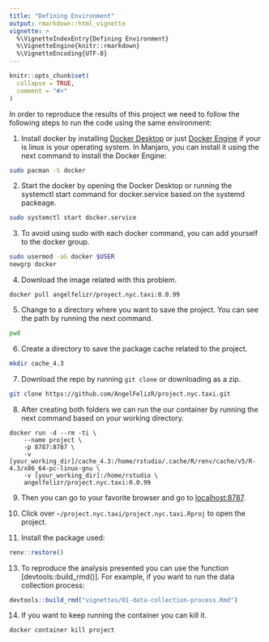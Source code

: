```yaml
---
title: "Defining Environment"
output: rmarkdown::html_vignette
vignette: >
  %\VignetteIndexEntry{Defining Environment}
  %\VignetteEngine{knitr::rmarkdown}
  %\VignetteEncoding{UTF-8}
---
```


```r
knitr::opts_chunk$set(
  collapse = TRUE,
  comment = "#>"
)
```

In order to reproduce the results of this project we need to follow the following steps to run the code using the same environment:

1. Install docker by installing [Docker Desktop](https://www.docker.com/products/docker-desktop/) or just [Docker Engine](https://docs.docker.com/engine/install/) if your is linux is your operating system. In Manjaro, you can install it using the next command to install the Docker Engine:

```bash
sudo pacman -S docker
```

2. Start the docker by opening the Docker Desktop or running the systemctl start command for docker.service based on the systemd packeage.

```bash
sudo systemctl start docker.service
```

3. To avoid using sudo with each docker command, you can add yourself to the docker group.

```bash
sudo usermod -aG docker $USER
newgrp docker
```

4. Download the image related with this problem.

```bas
docker pull angelfelizr/proyect.nyc.taxi:0.0.99                                  
```

5. Change to a directory where you want to save the project. You can see the path by running the next command.

```bash
pwd
```

6. Create a directory to save the package cache related to the project.

```bash
mkdir cache_4.3
```

7. Download the repo by running `git clone` or downloading as a zip.

```bash
git clone https://github.com/AngelFelizR/project.nyc.taxi.git
```

8. After creating both folders we can run the our container by running the next command based on your working directory.

```
docker run -d --rm -ti \
    --name project \
    -p 8787:8787 \
    -v  [your_working_dir]/cache_4.3:/home/rstudio/.cache/R/renv/cache/v5/R-4.3/x86_64-pc-linux-gnu \
    -v [your_working_dir]:/home/rstudio \
    angelfelizr/project.nyc.taxi:0.0.99
```

9. Then you can go to your favorite browser and go to [localhost:8787](http://localhost:8787/).

11. Click over `~/project.nyc.taxi/project.nyc.taxi.Rproj` to open the project.

12. Install the package used:

```r
renv::restore()
```

13. To reproduce the analysis presented you can use the function [devtools::build_rmd()]. For example, if you want to run the data collection process:

```r
devtools::build_rmd("vignettes/01-data-collection-process.Rmd")
```

14. If you want to keep running the container you can kill it.

```bash
docker container kill project
```
